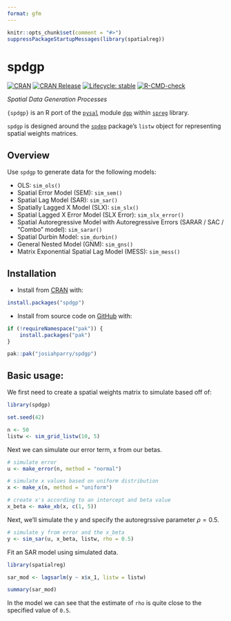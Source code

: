 ```yaml
---
format: gfm
---
```


```r
knitr::opts_chunk$set(comment = "#>")
suppressPackageStartupMessages(library(spatialreg))
```

# spdgp

<!-- badges: start -->

[![CRAN](https://www.r-pkg.org/badges/version/spdgp)](https://CRAN.R-project.org/package=spdgp)
[![CRAN Release](https://www.r-pkg.org/badges/last-release/spdgp)](https://CRAN.R-project.org/package=spdgp)
[![Lifecycle: stable](https://img.shields.io/badge/lifecycle-stable-20b2aa.svg)](https://lifecycle.r-lib.org/articles/stages.html#stable)
[![R-CMD-check](https://github.com/JosiahParry/spdgp/actions/workflows/R-CMD-check.yaml/badge.svg)](https://github.com/JosiahParry/spdgp/actions/workflows/R-CMD-check.yaml)

<!-- badges: end -->

*Spatial Data Generation Processes*

`{spdgp}` is an R port of the [`pysal`](https://pysal.org/) module [`dgp`](https://pysal.org/spreg/api.html#dgp) within [`spreg`](https://pysal.org/spreg) library. 

`spdgp` is designed around the [`spdep`](https://r-spatial.github.io/spdep/) package's `listw` object for representing spatial weights matrices. 

## Overview

Use `spdgp` to generate data for the following models: 

- OLS: `sim_ols()`
- Spatial Error Model (SEM): `sim_sem()` 
- Spatial Lag Model (SAR): `sim_sar()`
- Spatially Lagged X Model (SLX): `sim_slx()`
- Spatial Lagged X Error Model (SLX Error): `sim_slx_error()`
- Spatial Autoregressive Model with Autoregressive Errors (SARAR / SAC / "Combo" model): `sim_sarar()`
- Spatial Durbin Model: `sim_durbin()`
- General Nested Model (GNM): `sim_gns()`
- Matrix Exponential Spatial Lag Model (MESS): `sim_mess()` 


## Installation 

- Install from [CRAN](https://CRAN.R-project.org/package=spdgp) with:

``` r
install.packages("spdgp")
```

- Install from source code on [GitHub](https://github.com/JosiahParry/spdgp) with:

```r
if (!requireNamespace("pak")) {
    install.packages("pak")
}

pak::pak("josiahparry/spdgp")
```


## Basic usage: 

We first need to create a spatial weights matrix to simulate based off of: 

```r
library(spdgp)

set.seed(42)

n <- 50
listw <- sim_grid_listw(10, 5)
```

Next we can simulate our error term, x from our betas.
```r
# simulate error 
u <- make_error(n, method = "normal")

# simulate x values based on uniform distribution
x <- make_x(n, method = "uniform")

# create x's according to an intercept and beta value
x_beta <- make_xb(x, c(1, 5))
```

Next, we'll simulate the y and specify the autoregrssive parameter $\rho = 0.5$.

```r
# simulate y from error and the x_beta
y <- sim_sar(u, x_beta, listw, rho = 0.5)
```

Fit an SAR model using simulated data.

```r
library(spatialreg)

sar_mod <- lagsarlm(y ~ x$x_1, listw = listw)

summary(sar_mod)
```

In the model we can see that the estimate of `rho` is quite close to the specified value of `0.5`.

